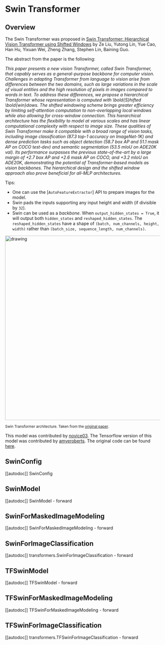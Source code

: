 <!--Copyright 2022 The HuggingFace Team. All rights reserved.

Licensed under the Apache License, Version 2.0 (the "License"); you may not use this file except in compliance with
the License. You may obtain a copy of the License at

http://www.apache.org/licenses/LICENSE-2.0

Unless required by applicable law or agreed to in writing, software distributed under the License is distributed on
an "AS IS" BASIS, WITHOUT WARRANTIES OR CONDITIONS OF ANY KIND, either express or implied. See the License for the
specific language governing permissions and limitations under the License.
-->

# Swin Transformer

## Overview

The Swin Transformer was proposed in [Swin Transformer: Hierarchical Vision Transformer using Shifted Windows](https://arxiv.org/abs/2103.14030)
by Ze Liu, Yutong Lin, Yue Cao, Han Hu, Yixuan Wei, Zheng Zhang, Stephen Lin, Baining Guo.

The abstract from the paper is the following:

*This paper presents a new vision Transformer, called Swin Transformer, that capably serves as a general-purpose backbone
for computer vision. Challenges in adapting Transformer from language to vision arise from differences between the two domains,
such as large variations in the scale of visual entities and the high resolution of pixels in images compared to words in text.
To address these differences, we propose a hierarchical Transformer whose representation is computed with \bold{S}hifted
\bold{win}dows. The shifted windowing scheme brings greater efficiency by limiting self-attention computation to non-overlapping
local windows while also allowing for cross-window connection. This hierarchical architecture has the flexibility to model at
various scales and has linear computational complexity with respect to image size. These qualities of Swin Transformer make it
compatible with a broad range of vision tasks, including image classification (87.3 top-1 accuracy on ImageNet-1K) and dense
prediction tasks such as object detection (58.7 box AP and 51.1 mask AP on COCO test-dev) and semantic segmentation
(53.5 mIoU on ADE20K val). Its performance surpasses the previous state-of-the-art by a large margin of +2.7 box AP and
+2.6 mask AP on COCO, and +3.2 mIoU on ADE20K, demonstrating the potential of Transformer-based models as vision backbones.
The hierarchical design and the shifted window approach also prove beneficial for all-MLP architectures.*

Tips:
- One can use the [`AutoFeatureExtractor`] API to prepare images for the model.
- Swin pads the inputs supporting any input height and width (if divisible by `32`).
- Swin can be used as a *backbone*. When `output_hidden_states = True`, it will output both `hidden_states` and `reshaped_hidden_states`. The `reshaped_hidden_states` have a shape of `(batch, num_channels, height, width)` rather than `(batch_size, sequence_length, num_channels)`.

<img src="https://huggingface.co/datasets/huggingface/documentation-images/resolve/main/swin_transformer_architecture.png"
alt="drawing" width="600"/>

<small> Swin Transformer architecture. Taken from the <a href="https://arxiv.org/abs/2102.03334">original paper</a>.</small>

This model was contributed by [novice03](https://huggingface.co/novice03>). The Tensorflow version of this model was contributed by [amyeroberts](https://huggingface.co/amyeroberts). The original code can be found [here](https://github.com/microsoft/Swin-Transformer).


## SwinConfig

[[autodoc]] SwinConfig


## SwinModel

[[autodoc]] SwinModel
    - forward

## SwinForMaskedImageModeling

[[autodoc]] SwinForMaskedImageModeling
    - forward

## SwinForImageClassification

[[autodoc]] transformers.SwinForImageClassification
    - forward

## TFSwinModel

[[autodoc]] TFSwinModel
    - forward

## TFSwinForMaskedImageModeling

[[autodoc]] TFSwinForMaskedImageModeling
    - forward

## TFSwinForImageClassification

[[autodoc]] transformers.TFSwinForImageClassification
    - forward
